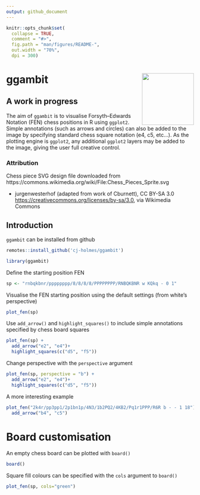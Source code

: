 ```yaml
---
output: github_document
---
```


<!-- README.md is generated from README.Rmd. Please edit that file -->

```r
knitr::opts_chunk$set(
  collapse = TRUE,
  comment = "#>",
  fig.path = "man/figures/README-",
  out.width = "70%",
  dpi = 300)
```

# ggambit <img src="data-raw/hex-logo/ggambit-hex-logo.png" align="right" height="139"/>

## A work in progress

The aim of `ggambit` is to visualise Forsyth–Edwards Notation (FEN) chess positions in R using `ggplot2`. Simple annotations (such as arrows and circles) can also be added to the image by specifying standard chess square notation (e4, c5, etc...). As the plotting engine is `ggplot2`, any additional `ggplot2` layers may be added to the image, giving the user full creative control.

### Attribution
Chess piece SVG design file downloaded from https://commons.wikimedia.org/wiki/File:Chess_Pieces_Sprite.svg
  
  * jurgenwesterhof (adapted from work of Cburnett), CC BY-SA 3.0 <https://creativecommons.org/licenses/by-sa/3.0>, via Wikimedia Commons

## Introduction
`ggambit` can be installed from github
```r
remotes::install_github('cj-holmes/ggambit')
```

```r
library(ggambit)
```

Define the starting position FEN
```r
sp <- "rnbqkbnr/pppppppp/8/8/8/8/PPPPPPPP/RNBQKBNR w KQkq - 0 1"
```

Visualise the FEN starting position using the default settings (from white's perspective)
```r
plot_fen(sp)
```

Use `add_arrow()` and `highlight_squares()` to include simple annotations specified by chess board squares
```r
plot_fen(sp) + 
  add_arrow("e2", "e4")+
  highlight_squares(c("d5", "f5"))
```

Change perspective with the `perspective` argument
```r
plot_fen(sp, perspective = "b") + 
  add_arrow("e2", "e4")+
  highlight_squares(c("d5", "f5"))
```

A more interesting example
```r
plot_fen("2k4r/pp3pp1/2p1bn1p/4N3/1b2PQ2/4KB2/Pq1r1PPP/R6R b - - 1 18")+
  add_arrow("b4", "c5")
```

# Board customisation
An empty chess board can be plotted with `board()`
```r
board()
```

Square fill colours can be specified with the `cols` argument to `board()`
```r
plot_fen(sp, cols="green")
```

